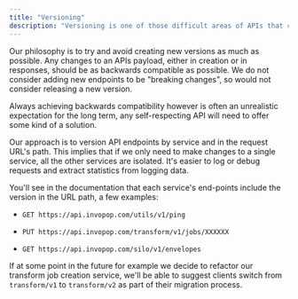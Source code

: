 ```yaml
---
title: "Versioning"
description: "Versioning is one of those difficult areas of APIs that can be cumbersome to use and develop around."
---
```


Our philosophy is to try and avoid creating new versions as much as possible. Any changes to an APIs payload, either in creation or in
responses, should be as backwards compatible as possible. We do not consider
adding new endpoints to be "breaking changes", so would not consider releasing a
new version.

Always achieving backwards compatibility however is often an unrealistic
expectation for the long term, any self-respecting API will need to offer some
kind of a solution.

Our approach is to version API endpoints by service and in the request URL's
path. This implies that if we only need to make changes to a single service, all
the other services are isolated. It's easier to log or debug requests and
extract statistics from logging data.

You'll see in the documentation that each service's end-points include the
version in the URL path, a few examples:

- `GET https://api.invopop.com/utils/v1/ping`

- `PUT https://api.invopop.com/transform/v1/jobs/XXXXXX`

- `GET https://api.invopop.com/silo/v1/envelopes`

If at some point in the future for example we decide to refactor our transform
job creation service, we'll be able to suggest clients switch from
`transform/v1` to `transform/v2` as part of their migration process.
